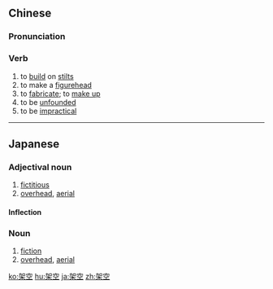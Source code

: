 ==Chinese==
{{zh-forms}}

===Pronunciation===
{{zh-pron
|m=jiàkōng
|c=gaa3 hung1
|mn=kè-khang
|cat=v
}}

===Verb===
{{zh-verb}}

# to [[build]] on [[stilt]]s
# to make a [[figurehead]]
# to [[fabricate]]; to [[make up]]
# to be [[unfounded]]
# to be [[impractical]]

----

==Japanese==
{{ja-kanjitab|か|くう|yomi=on}}

===Adjectival noun===
{{ja-adj|infl=な|かくう}}

# [[fictitious]]
# [[overhead]], [[aerial]]

====Inflection====
{{ja-na|かくう}}

===Noun===
{{ja-noun|かくう}}

# [[fiction]]
# [[overhead]], [[aerial]]

[[ko:架空]]
[[hu:架空]]
[[ja:架空]]
[[zh:架空]]